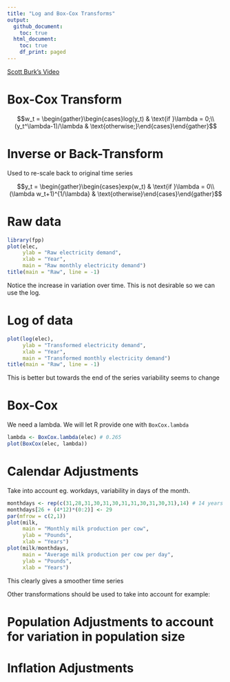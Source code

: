 ```yaml
---
title: "Log and Box-Cox Transforms"
output:
  github_document:
    toc: true
  html_document:
    toc: true
    df_print: paged
---
```

[Scott Burk's Video](https://www.youtube.com/watch?v=HzjolWoxjPI&list=PLX-TyAzMwGs-I3i5uiCin37VFMSy4c50F&index=4)

# Box-Cox Transform

$$w_t = \begin{gather}\begin{cases}log(y_t) & \text{if  }\lambda = 0;\\ (y_t^\lambda-1)/\lambda & \text{otherwise;}\end{cases}\end{gather}$$

# Inverse or Back-Transform

Used to re-scale back to original time series

$$y_t = \begin{gather}\begin{cases}exp(w_t) & \text{if  }\lambda = 0\\(\lambda w_t+1)^{1/\lambda} & \text{otherwise}\end{cases}\end{gather}$$

# Raw data

```r
library(fpp)
plot(elec,
     ylab = "Raw electricity demand",
     xlab = "Year",
     main = "Raw monthly electricity demand")
title(main = "Raw", line = -1)
```

Notice the increase in variation over time. This is not desirable so we can use the log.

# Log of data
```r
plot(log(elec),
     ylab = "Transformed electricity demand",
     xlab = "Year",
     main = "Transformed monthly electricity demand")
title(main = "Raw", line = -1)
```

This is better but towards the end of the series variability seems to change

# Box-Cox

We need a lambda. We will let R provide one with `BoxCox.lambda`

```r
lambda <- BoxCox.lambda(elec) # 0.265
plot(BoxCox(elec, lambda))
```

# Calendar Adjustments

Take into account eg. workdays, variability in days of the month.

```r
monthdays <- rep(c(31,28,31,30,31,30,31,31,30,31,30,31),14) # 14 years of data
monthdays[26 + (4*12)*(0:2)] <- 29
par(mfrow = c(2,1))
plot(milk,
     main = "Monthly milk production per cow",
     ylab = "Pounds",
     xlab = "Years")
plot(milk/monthdays,
     main = "Average milk production per cow per day",
     ylab = "Pounds",
     xlab = "Years")
```

This clearly gives a smoother time series

Other transformations should be used to take into account for example:

# Population Adjustments to account for variation in population size

# Inflation Adjustments


















